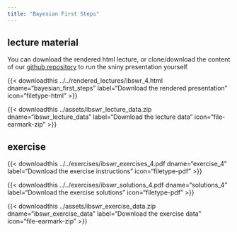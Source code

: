 ```yaml
---
title: "Bayesian First Steps"
---
```


## lecture material

You can download the rendered html lecture, or clone/download the content of our [github repository](https://github.com/sib-swiss/intro-bayesian-statistics-training/) to run the sniny presentation yourself.

<!-- {{< downloadthis ../../lectures/ibswr_4.Rmd dname="bayesian_first_steps" label="Download the shiny presentation" icon="filetype-md" >}} -->


{{< downloadthis ../../rendered_lectures/ibswr_4.html dname="bayesian_first_steps" label="Download the rendered presentation" icon="filetype-html" >}}

{{< downloadthis ../assets/ibswr_lecture_data.zip dname="ibswr_lecture_data" label="Download the lecture data" icon="file-earmark-zip" >}}

## exercise

{{< downloadthis ../../exercises/ibswr_exercises_4.pdf dname="exercise_4" label="Download the exercise instructions" icon="filetype-pdf" >}}

{{< downloadthis ../../exercises/ibswr_solutions_4.pdf dname="solutions_4" label="Download the exercise solutions" icon="filetype-pdf" >}}

{{< downloadthis ../assets/ibswr_exercise_data.zip dname="ibswr_exercise_data" label="Download the exercise data" icon="file-earmark-zip" >}}